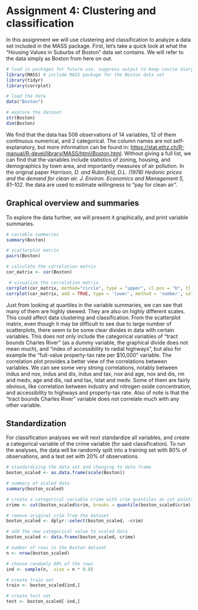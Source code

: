 # Assignment 4: Clustering and classification

In this assignment we will use clustering and classification to analyze a data set included in the MASS package. First, let's take a quick look at what the "Housing Values in Suburbs of Boston" data set contains. We will refer to the data simply as Boston from here on out.

```r
# load in packages for future use, suppress output to keep course diary page tidy
library(MASS) # include MASS package for the Boston data set
library(tidyr)
library(corrplot)
```

```r
# load the data
data("Boston")

# explore the dataset
str(Boston)
dim(Boston)
```

We find that the data has 506 observations of 14 variables, 12 of them continuous numerical, and 2 categorical. The column names are not self-explanatory, but more information can be found in: <https://stat.ethz.ch/R-manual/R-devel/library/MASS/html/Boston.html>. Without giving a full list, we can find that the variables include statistics of zoning, housing, and demographics by town area, and importantly measures of air pollution. In the original paper *Harrison, D. and Rubinfeld, D.L. (1978) Hedonic prices and the demand for clean air. J. Environ. Economics and Management 5, 81–102.* the data are used to estimate willingness to "pay for clean air".

## Graphical overview and summaries

To explore the data further, we will present it graphically, and print variable summaries.

```r
# variable summaries
summary(Boston)

# scatterplot matrix
pairs(Boston)

# calculate the correlation matrix
cor_matrix <- cor(Boston)

 # visualize the correlation matrix
corrplot(cor_matrix, method="circle", type = "upper", cl.pos = "b", tl.pos = "d", tl.cex = 0.6)
corrplot(cor_matrix, add = TRUE, type = 'lower', method = 'number', col = 'black', diag = FALSE, tl.pos = 'n', cl.pos = 'n', number.cex = 0.6)
```

Just from looking at quartiles in the variable summaries, we can see that many of them are highly skewed. They are also on highly different scales. This could affect data clustering and classification. From the scatterplot matrix, even though it may be difficult to see due to large number of scatterplots, there seem to be some clear divides in data with certain variables. This does not only include the categorical variables of "tract bounds Charles River" (as a dummy variable, the graphical divide does not mean much), and "index of accessibility to radial highways", but also for example the "full-value property-tax rate per $10,000" variable. The correlation plot provides a better view of the correlations between variables. We can see some very strong correlations, notably between indus and nox, indus and dis, indus and tax, nox and age, nox and dis, rm and medv, age and dis, rad and tax, lstat and medv. Some of them are fairly obvious, like correlation between industry and nitrogen oxide concentration, and accessibility to highways and property-tax rate. Also of note is that the "tract bounds Charles River" variable does not correlate much with any other variable.

## Standardization

For classification analyses we will next standardize all variables, and create a categorical variable of the crime variable (for said classification). To run the analyses, the data will be randomly split into a training set with 80% of observations, and a test set with 20% of observations.

```r
# standardizing the data set and changing to data frame
boston_scaled <- as.data.frame(scale(Boston))

# summary of scaled data
summary(boston_scaled)

# create a categorical variable crime with crim quantiles as cut points
crime <- cut(boston_scaled$crim, breaks = quantile(boston_scaled$crim), include.lowest = TRUE, label = c("low", "med_low", "med_high", "high"))

# remove original crim from the dataset
boston_scaled <- dplyr::select(boston_scaled, -crim)

# add the new categorical value to scaled data
boston_scaled <- data.frame(boston_scaled, crime)

# number of rows in the Boston dataset 
n <- nrow(boston_scaled)

# choose randomly 80% of the rows
ind <- sample(n,  size = n * 0.8)

# create train set
train <- boston_scaled[ind,]

# create test set 
test <- boston_scaled[-ind,]
```